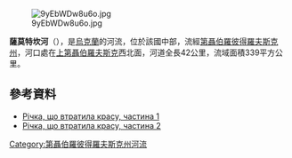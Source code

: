 [[Image:9yEbWDw8u6o.jpg|right]]

'''薩莫特坎河'''（{{lang-uk|Самоткань}}），是[[烏克蘭|烏克蘭]]的河流，位於該國中部，流經[[第聶伯羅彼得羅夫斯克州|第聶伯羅彼得羅夫斯克州]]，河口處在[[上第聶伯羅夫斯克|上第聶伯羅夫斯克]]西北面，河道全長42公里，流域面積339平方公里。

==參考資料==
* [http://youtube.com/watch?v=GOzqRP5o_eo Річка, що втратила красу, частина 1] {{Wayback|url=http://youtube.com/watch?v=GOzqRP5o_eo |date=20161213234902 }}
* [http://youtube.com/watch?v=y7CaMNpr2fY Річка, що втратила красу, частина 2] {{Wayback|url=http://youtube.com/watch?v=y7CaMNpr2fY |date=20161213234903 }}

{{DEFAULTSORT:Самоткань (річка)}}
[[Category:第聶伯羅彼得羅夫斯克州河流|Category:第聶伯羅彼得羅夫斯克州河流]]


{{Ukraine-river-stub}}
